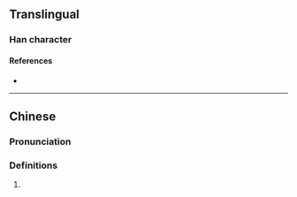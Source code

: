 {{character info/new}}
==Translingual==

===Han character===
{{Han char|rn=86|rad=火|as=15|sn=19|four=|canj=FMTB|ids=⿰火厲}}

====References====
* {{Han ref|kx=0686.120|dkj=19536|dj=1098.290|hdz=32245.080|uh=7204|ud=29188}}

----

==Chinese==
{{zh-forms}}

===Pronunciation===
{{zh-pron
|m=lì
|cat=
}}

===Definitions===
{{zh-hanzi}}

# {{rfdef|zh}}